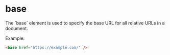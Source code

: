 
# base
<Separator />
The `base` element is used to specify the base URL for all relative URLs in a document.

Example:
```html
<base href="https://example.com/" />
```

